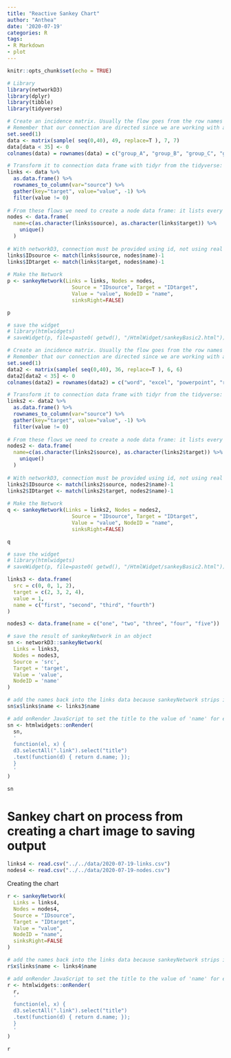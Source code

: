 ```yaml
---
title: "Reactive Sankey Chart"
author: "Anthea"
date: '2020-07-19'
categories: R
tags:
- R Markdown
- plot
---
```


```r
knitr::opts_chunk$set(echo = TRUE)
```



```r
# Library
library(networkD3)
library(dplyr)
library(tibble)
library(tidyverse)
```
 
```r
# Create an incidence matrix. Usually the flow goes from the row names to the column names.
# Remember that our connection are directed since we are working with a flow.
set.seed(1)
data <- matrix(sample( seq(0,40), 49, replace=T ), 7, 7)
data[data < 35] <- 0
colnames(data) = rownames(data) = c("group_A", "group_B", "group_C", "group_D", "group_E", "group_F", "group_G")

# Transform it to connection data frame with tidyr from the tidyverse:
links <- data %>% 
  as.data.frame() %>% 
  rownames_to_column(var="source") %>% 
  gather(key="target", value="value", -1) %>%
  filter(value != 0)
 
# From these flows we need to create a node data frame: it lists every entities involved in the flow
nodes <- data.frame(
  name=c(as.character(links$source), as.character(links$target)) %>% 
    unique()
  )
 
# With networkD3, connection must be provided using id, not using real name like in the links dataframe.. So we need to reformat it.
links$IDsource <- match(links$source, nodes$name)-1 
links$IDtarget <- match(links$target, nodes$name)-1
 
# Make the Network
p <- sankeyNetwork(Links = links, Nodes = nodes,
                     Source = "IDsource", Target = "IDtarget",
                     Value = "value", NodeID = "name", 
                     sinksRight=FALSE)

p

# save the widget
# library(htmlwidgets)
# saveWidget(p, file=paste0( getwd(), "/HtmlWidget/sankeyBasic2.html"))
```



```r
# Create an incidence matrix. Usually the flow goes from the row names to the column names.
# Remember that our connection are directed since we are working with a flow.
set.seed(1)
data2 <- matrix(sample( seq(0,40), 36, replace=T ), 6, 6)
data2[data2 < 35] <- 0
colnames(data2) = rownames(data2) = c("word", "excel", "powerpoint", "r_stata", "website_pdf", "design_tool")

# Transform it to connection data frame with tidyr from the tidyverse:
links2 <- data2 %>% 
  as.data.frame() %>% 
  rownames_to_column(var="source") %>% 
  gather(key="target", value="value", -1) %>%
  filter(value != 0)
 
# From these flows we need to create a node data frame: it lists every entities involved in the flow
nodes2 <- data.frame(
  name=c(as.character(links2$source), as.character(links2$target)) %>% 
    unique()
  )
 
# With networkD3, connection must be provided using id, not using real name like in the links dataframe.. So we need to reformat it.
links2$IDsource <- match(links2$source, nodes2$name)-1 
links2$IDtarget <- match(links2$target, nodes2$name)-1
 
# Make the Network
q <- sankeyNetwork(Links = links2, Nodes = nodes2,
                     Source = "IDsource", Target = "IDtarget",
                     Value = "value", NodeID = "name", 
                     sinksRight=FALSE)

q

# save the widget
# library(htmlwidgets)
# saveWidget(p, file=paste0( getwd(), "/HtmlWidget/sankeyBasic2.html"))
```


```r
links3 <- data.frame(
  src = c(0, 0, 1, 2),
  target = c(2, 3, 2, 4),
  value = 1,
  name = c("first", "second", "third", "fourth")
)

nodes3 <- data.frame(name = c("one", "two", "three", "four", "five"))

# save the result of sankeyNetwork in an object
sn <- networkD3::sankeyNetwork(
  Links = links3,
  Nodes = nodes3,
  Source = 'src',
  Target = 'target',
  Value = 'value',
  NodeID = 'name'
)

# add the names back into the links data because sankeyNetwork strips it out
sn$x$links$name <- links3$name

# add onRender JavaScript to set the title to the value of 'name' for each link
sn <- htmlwidgets::onRender(
  sn,
  '
  function(el, x) {
  d3.selectAll(".link").select("title")
  .text(function(d) { return d.name; });
  }
  '
)

sn
```


# Sankey chart on process from creating a chart image to saving output

```r
links4 <- read.csv("../../data/2020-07-19-links.csv")
nodes4 <- read.csv("../../data/2020-07-19-nodes.csv")
```

Creating the chart


```r
r <- sankeyNetwork(
  Links = links4, 
  Nodes = nodes4,
  Source = "IDsource",
  Target = "IDtarget",
  Value = "value", 
  NodeID = "name",
  sinksRight=FALSE
)

# add the names back into the links data because sankeyNetwork strips it out
r$x$links$name <- links4$name

# add onRender JavaScript to set the title to the value of 'name' for each link
r <- htmlwidgets::onRender(
  r,
  '
  function(el, x) {
  d3.selectAll(".link").select("title")
  .text(function(d) { return d.name; });
  }
  '
)

r
```

